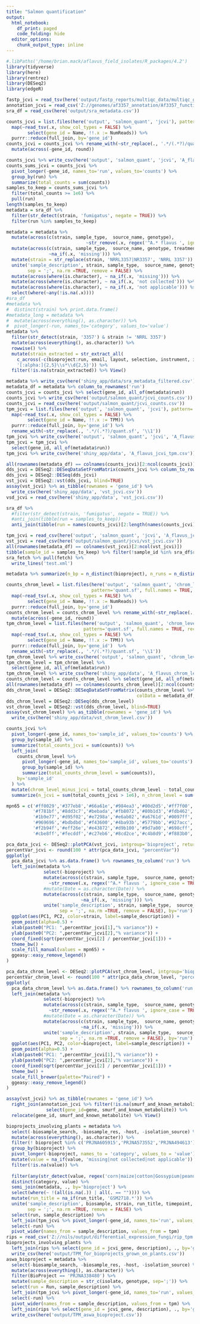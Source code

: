 ```yaml
---
title: "Salmon quantification"
output:
  html_notebook:
    df_print: paged
    code_folding: hide
  editor_options: 
    chunk_output_type: inline
---
```


```r
#.libPaths('/home/brian.mack/aflavus_field_isolates/R_packages/4.2')
library(tidyverse)
library(here)
library(rentrez)
library(DESeq2)
library(edgeR)
```
```r
fastp_jcvi = read_tsv(here('output/fastp_reports/multiqc_data/multiqc_general_stats.txt'))
annotation_jcvi = read_csv('Z://genomes/af3357_annotation/Af3357_functional_annotation.csv')
sra_df = read_csv(here('output/sra_metadata.csv'))
```


```r
counts_jcvi = list.files(here('output', 'salmon_quant', 'jcvi'), pattern='quant.sf', full.names = TRUE, recursive = TRUE) %>%
  map(~read_tsv(.x, show_col_types = FALSE) %>%
        select(gene_id = Name, !!.x := NumReads)) %>%
  purrr::reduce(full_join, by='gene_id')
counts_jcvi = counts_jcvi %>% rename_with(~str_replace(., '.*/(.*?)/quant.sf', '\\1')) %>%
  mutate(across(-gene_id, round))

counts_jcvi %>% write_csv(here('output', 'salmon_quant', 'jcvi', 'A_flavus_jcvi_counts_unfiltered.csv'))
counts_sums_jcvi = counts_jcvi %>% 
  pivot_longer(-gene_id, names_to='run', values_to='counts') %>%
  group_by(run) %>%
  summarize(total_counts = sum(counts)) 
samples_to_keep = counts_sums_jcvi %>% 
  filter(total_counts >= 1e6) %>%
  pull(run)
length(samples_to_keep)
metadata = sra_df %>% 
  filter(str_detect(strain, 'fumigatus', negate = TRUE)) %>%
  filter(run %in% samples_to_keep)

metadata = metadata %>%
  mutate(across(c(strain, sample_type,  source_name, genotype), 
                              ~str_remove(.x, regex('^A.* flavus ', ignore_case = TRUE)))) %>%
  mutate(across(c(strain, sample_type,  source_name, genotype, treatment, isolate), 
                ~na_if(.x, 'missing'))) %>%
  mutate(strain = str_replace(strain, 'NRRL3357|NR3357', 'NRRL 3357')) %>%
  unite('sample_description', strain, sample_type,  source_name, genotype, treatment, isolate,
        sep = ';', na.rm =TRUE, remove = FALSE) %>%
  mutate(across(where(is.character), ~ na_if(.x, 'missing'))) %>%
  mutate(across(where(is.character), ~ na_if(.x, 'not collected'))) %>%
  mutate(across(where(is.character), ~ na_if(.x, 'not applicable'))) %>%
  select(where(~any(!is.na(.x)))) 
#sra_df
#metadata %>% 
#  distinct(strain) %>% print.data.frame()
#metadata_long = metadata %>% 
#  mutate(across(everything(), as.character)) %>%
#  pivot_longer(-run, names_to='category', values_to='value')
metadata %>% 
  filter(str_detect(strain, '3357') & strain != 'NRRL 3357')
  mutate(across(everything(), as.character)) %>%
  rowwise() %>%
  mutate(strain_extracted = str_extract_all(
    c_across(-c(bioproject:run, email, layout, selection, instrument, id, source_material_id)),
    '[:alpha:]{2,5}\\s*\\d{2,5}')) %>% 
  filter(!is.na(strain_extracted)) %>% View()

metadata %>% write_csv(here('shiny_app/data/sra_metadata_filtered.csv'))
metadata_df = metadata %>% column_to_rownames('run')
counts_jcvi = counts_jcvi %>% select(gene_id, all_of(metadata$run))
counts_jcvi %>% write_csv(here('output/salmon_quant/jcvi_counts.csv'))
counts_jcvi = read_csv(here('output/salmon_quant/jcvi_counts.csv'))
tpm_jcvi = list.files(here('output', 'salmon_quant', 'jcvi'), pattern='quant.sf', full.names = TRUE, recursive = TRUE) %>%
  map(~read_tsv(.x, show_col_types = FALSE) %>%
        select(gene_id = Name, !!.x := TPM)) %>%
  purrr::reduce(full_join, by='gene_id') %>% 
  rename_with(~str_replace(., '.*/(.*?)/quant.sf', '\\1'))
tpm_jcvi %>% write_csv(here('output', 'salmon_quant', 'jcvi', 'A_flavus_jcvi_tpm_unfiltered.csv'))
tpm_jcvi = tpm_jcvi %>%
  select(gene_id, all_of(metadata$run))
tpm_jcvi %>% write_csv(here('shiny_app/data', 'A_flavus_jcvi_tpm.csv'))

all(rownames(metadata_df) == colnames(counts_jcvi)[2:ncol(counts_jcvi)])
dds_jcvi = DESeq2::DESeqDataSetFromMatrix(counts_jcvi %>% column_to_rownames('gene_id'), colData = metadata_df, design = ~ 1)
dds_jcvi = DESeq2::DESeq(dds_jcvi)
vst_jcvi = DESeq2::vst(dds_jcvi, blind=TRUE)
assay(vst_jcvi) %>% as_tibble(rownames = 'gene_id') %>% 
  write_csv(here('shiny_app/data', 'vst_jcvi.csv'))
vsd_jcvi = read_csv(here('shiny_app/data', 'vst_jcvi.csv'))
```
```r
sra_df %>% 
  #filter(str_detect(strain, 'fumigatus', negate = TRUE)) %>%
  #anti_join(tibble(run = samples_to_keep))
  anti_join(tibble(run = names(counts_jcvi)[2:length(names(counts_jcvi))])) %>% View()
```

```r
tpm_jcvi = read_csv(here('output', 'salmon_quant', 'jcvi', 'A_flavus_jcvi_tpm_unfiltered.csv'))
vst_jcvi = read_csv(here('output/salmon_quant/jcvi/vst_jcvi.csv'))
all(rownames(metadata_df) == colnames(vst_jcvi)[2:ncol(vst_jcvi)])
tibble(sample_id = samples_to_keep) %>% filter(!sample_id %in% sra_df$run)
sra_fetch %>% pull(fetch) %>% 
  write_lines('test.xml')
```

```r
metadata %>% summarize(n_bp = n_distinct(bioproject), n_runs = n_distinct(run))
```


```r
counts_chrom_level = list.files(here('output', 'salmon_quant', 'chrom_level'), 
                                pattern='quant.sf', full.names = TRUE, recursive = TRUE) %>%
  map(~read_tsv(.x, show_col_types = FALSE) %>%
        select(gene_id = Name, !!.x := NumReads)) %>%
  purrr::reduce(full_join, by='gene_id')
counts_chrom_level = counts_chrom_level %>% rename_with(~str_replace(., '.*/(.*?)/quant.sf', '\\1')) %>%
  mutate(across(-gene_id, round))
tpm_chrom_level = list.files(here('output', 'salmon_quant', 'chrom_level'), 
                             pattern='quant.sf', full.names = TRUE, recursive = TRUE) %>%
  map(~read_tsv(.x, show_col_types = FALSE) %>%
        select(gene_id = Name, !!.x := TPM)) %>%
  purrr::reduce(full_join, by='gene_id')  %>% 
  rename_with(~str_replace(., '.*/(.*?)/quant.sf', '\\1'))
tpm_chrom_level %>% write_csv(here('output', 'salmon_quant', 'chrom_level', 'A_flavus_chrom_level_tpm_unfiltered.csv'))
tpm_chrom_level = tpm_chrom_level %>%
  select(gene_id, all_of(metadata$run))
tpm_chrom_level %>% write_csv(here('shiny_app/data', 'A_flavus_chrom_level_tpm.csv'))
counts_chrom_level = counts_chrom_level %>% select(gene_id, all_of(metadata$run))
all(rownames(metadata_df) == colnames(counts_chrom_level)[2:ncol(counts_chrom_level)])
dds_chrom_level = DESeq2::DESeqDataSetFromMatrix(counts_chrom_level %>% column_to_rownames('gene_id'), 
                                                 colData = metadata_df, design = ~ 1)
dds_chrom_level = DESeq2::DESeq(dds_chrom_level)
vst_chrom_level = DESeq2::vst(dds_chrom_level, blind=TRUE)
assay(vst_chrom_level) %>% as_tibble(rownames = 'gene_id') %>% 
  write_csv(here('shiny_app/data/vst_chrom_level.csv'))
```

```r
counts_jcvi %>% 
  pivot_longer(-gene_id, names_to='sample_id', values_to='counts') %>%
  group_by(sample_id) %>%
  summarize(total_counts_jcvi = sum(counts)) %>%
  left_join(
    counts_chrom_level %>% 
      pivot_longer(-gene_id, names_to='sample_id', values_to='counts') %>%
      group_by(sample_id) %>%
      summarize(total_counts_chrom_level = sum(counts)),
    by='sample_id'
  ) %>% 
  mutate(chrom_level_minus_jcvi = total_counts_chrom_level - total_counts_jcvi) %>% 
  summarize(n_jcvi = sum(total_counts_jcvi > 1e6), n_chrom_level = sum(total_counts_chrom_level > 1e6))
```
```r
mpn65 = c('#ff0029','#377eb8','#66a61e','#984ea3','#00d2d5','#ff7f00','#af8d00','#7f80cd','#b3e900','#c42e60','#a65628',
          '#f781bf','#8dd3c7','#bebada','#fb8072','#80b1d3','#fdb462','#fccde5','#bc80bd','#ffed6f','#c4eaff','#cf8c00',
          '#1b9e77','#d95f02','#e7298a','#e6ab02','#a6761d','#0097ff','#00d067','#000000','#252525','#525252','#737373',
          '#969696','#bdbdbd','#f43600','#4ba93b','#5779bb','#927acc','#97ee3f','#bf3947','#9f5b00','#f48758','#8caed6',
          '#f2b94f','#eff26e','#e43872','#d9b100','#9d7a00','#698cff','#d9d9d9','#00d27e','#d06800','#009f82','#c49200',
          '#cbe8ff','#fecddf','#c27eb6','#8cd2ce','#c4b8d9','#f883b0','#a49100','#f48800','#27d0df','#a04a9b')

```


```r
pca_data_jcvi <- DESeq2::plotPCA(vst_jcvi, intgroup='bioproject', returnData=T, ntop=4000)
percentVar_jcvi <- round(100 * attr(pca_data_jcvi, "percentVar"))
ggplotly(
  pca_data_jcvi %>% as.data.frame() %>% rownames_to_column('run') %>%
  left_join(metadata %>%
              select(-bioproject) %>%
              mutate(across(c(strain, sample_type,  source_name, genotype), 
                ~str_remove(.x, regex('^A.* flavus ', ignore_case = TRUE)))) %>%
              #mutate(Date = as.character(Date)) %>%
              mutate(across(c(strain, sample_type,  source_name, genotype, treatment, isolate), 
                            ~na_if(.x, 'missing'))) %>%
              unite('sample_description', strain, sample_type,  source_name, genotype, treatment, isolate,
                    sep = ';', na.rm =TRUE, remove = FALSE), by='run') %>% 
  ggplot(aes(PC1, PC2, color=strain, label=sample_description)) +
  geom_point(alpha=0.5) +
  xlab(paste0("PC1: ",percentVar_jcvi[1],"% variance")) +
  ylab(paste0("PC2: ",percentVar_jcvi[2],"% variance")) +
  coord_fixed(sqrt(percentVar_jcvi[2] / percentVar_jcvi[1])) +
  theme_bw() +
  scale_fill_manual(values = mpn65) +
  ggeasy::easy_remove_legend()
)
```

```r
pca_data_chrom_level <- DESeq2::plotPCA(vst_chrom_level, intgroup='bioproject', returnData=T, ntop=4000)
percentVar_chrom_level <- round(100 * attr(pca_data_chrom_level, "percentVar"))
ggplotly(
  pca_data_chrom_level %>% as.data.frame() %>% rownames_to_column('run') %>%
  left_join(metadata %>%
              select(-bioproject) %>%
              mutate(across(c(strain, sample_type,  source_name, genotype), 
                ~str_remove(.x, regex('^A.* flavus ', ignore_case = TRUE)))) %>%
              #mutate(Date = as.character(Date)) %>%
              mutate(across(c(strain, sample_type,  source_name, genotype, treatment, isolate), 
                            ~na_if(.x, 'missing'))) %>%
              unite('sample_description', strain, sample_type,  source_name, genotype, treatment, isolate,
                    sep = ';', na.rm =TRUE, remove = FALSE), by='run') %>% 
  ggplot(aes(PC1, PC2, color=bioproject, label=sample_description)) +
  geom_point(alpha=0.5) +
  xlab(paste0("PC1: ",percentVar_jcvi[1],"% variance")) +
  ylab(paste0("PC2: ",percentVar_jcvi[2],"% variance")) +
  coord_fixed(sqrt(percentVar_jcvi[2] / percentVar_jcvi[1])) +
  theme_bw() +
  scale_fill_brewer(palette="Paired") +
  ggeasy::easy_remove_legend()
)
```
```r
assay(vst_jcvi) %>% as_tibble(rownames = 'gene_id') %>% 
  right_join(annotation_jcvi %>% filter(!is.na(smurf_and_known_metabolite)) %>%
               select(gene_id=gene, smurf_and_known_metabolite)) %>%
  relocate(gene_id, smurf_and_known_metabolite) %>% View()
```


```r
bioprojects_involving_plants = metadata %>% 
  select(-biosample_search, -biosample_res, -host, -isolation_source) %>%
  mutate(across(everything(), as.character)) %>%
  filter(! bioproject %in% c('PRJNA605915','PRJNA573552','PRJNA494613')) %>% 
  group_by(bioproject) %>%
  pivot_longer(-bioproject, names_to = 'category', values_to = 'value') %>%
  mutate(value = na_if(value, 'missing|not collected|not applicable')) %>%
  filter(!is.na(value)) %>% 
  
  filter(any(str_detect(value, regex('corn|maize|cotton|Gossypium|peanut|Arachis', ignore_case = TRUE)))) %>% 
  distinct(category, value) %>%
  semi_join(metadata, ., by='bioproject') %>% 
  select(where(~ !(all(is.na(.)) | all(. == "")))) %>% 
  mutate(run_title = na_if(run_title, 'GSM2718.*')) %>% 
  unite('sample_description', biosample, strain, run_title, timepoint, growth_condition, abstract, 
        sep = ';', na.rm =TRUE, remove = FALSE) %>%
  select(run, sample_description) %>%
  left_join(tpm_jcvi %>% pivot_longer(-gene_id, names_to='run', values_to='tpm'), by='run') %>%
  select(-run) %>%
  pivot_wider(names_from = sample_description, values_from = tpm)
rips = read_csv('Z://nils/output/differential_expression_fungi/rip_tpm.csv')
bioprojects_involving_plants %>% 
  left_join(rips %>% select(gene_id = jcvi_gene, description), ., by='gene_id') %>%
  write_csv(here('output/TPM_for_bioprojects_grown_on_plants.csv'))
aswa_bioproject = metadata %>% 
  select(-biosample_search, -biosample_res, -host, -isolation_source) %>%
  mutate(across(everything(), as.character)) %>%
  filter(BioProject == 'PRJNA338480') %>% 
  mutate(sample_description = str_c(isolate, genotype, sep=';')) %>%
  select(run = Run, sample_description) %>%
  left_join(tpm_jcvi %>% pivot_longer(-gene_id, names_to='run', values_to='tpm'), by='run') %>%
  select(-run) %>%
  pivot_wider(names_from = sample_description, values_from = tpm) %>%
  left_join(rips %>% select(gene_id = jcvi_gene, description), ., by='gene_id') %>%
  write_csv(here('output/TPM_aswa_bioproject.csv'))
```

